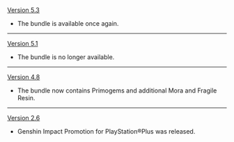 {{Change History/Header}}
[[Version 5.3]]
* The bundle is available once again.
----
[[Version 5.1]]
* The bundle is no longer available.
----
[[Version 4.8]]
* The bundle now contains Primogems and additional Mora and Fragile Resin.
----
[[Version 2.6]]
* Genshin Impact Promotion for PlayStation®Plus was released.
